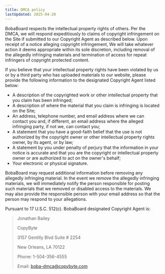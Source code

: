 ```yaml
---
title: DMCA policy
lastUpdated: 2025-04-20
---
```


BobaBoard respects the intellectual property rights of others. Per the DMCA, we
will respond expeditiously to claims of copyright infringement on the Site if
submitted to our Copyright Agent as described below. Upon receipt of a notice
alleging copyright infringement, We will take whatever action it deems
appropriate within its sole discretion, including removal of the allegedly
infringing materials and termination of access for repeat infringers of
copyright protected content.

If you believe that your intellectual property rights have been violated by us
or by a third party who has uploaded materials to our website, please provide
the following information to the designated Copyright Agent listed below:

- A description of the copyrighted work or other intellectual property that you
  claim has been infringed;
- A description of where the material that you claim is infringing is located on
  the Site;
- An address, telephone number, and email address where we can contact you and,
  if different, an email address where the alleged infringing party, if not we,
  can contact you;
- A statement that you have a good-faith belief that the use is not authorized
  by the copyright owner or other intellectual property rights owner, by its
  agent, or by law;
- A statement by you under penalty of perjury that the information in your
  notice is accurate and that you are the copyright or intellectual property
  owner or are authorized to act on the owner's behalf;
- Your electronic or physical signature.

BobaBoard may request additional information before removing any allegedly
infringing material. In the event we remove the allegedly infringing materials,
we will immediately notify the person responsible for posting such materials
that we removed or disabled access to the materials. We may also provide the
responsible person with your email address so that the person may respond to
your allegations.

Pursuant to 17 U.S.C. 512(c). BobaBoard designated Copyright Agent is:

> Jonathan Bailey
>
> CopyByte
>
> 3157 Gentilly Blvd Suite # 2254
>
> New Orleans, LA 70122
>
> Phone: 1-504-356-4555
>
> Email: [boba-dmca@copybyte.com](mailto:boba-dmca@copybyte.com)
